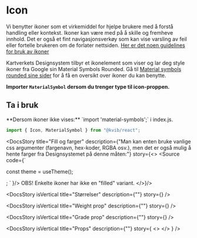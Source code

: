 
<Meta of={IconStories} />

<DocsContainer>

# Icon

Vi benytter ikoner som et virkemiddel for hjelpe brukere med å forstå handling eller kontekst. Ikoner kan være med på å
skille og fremheve innhold.
Det er også et fint navigasjonsverkøy som kan vise varsling av feil eller fortelle brukeren om de forlater nettsiden.
[Her er det noen guidelines for bruk av ikoner](https://www.intechnic.com/blog/icon-usability-best-ux-tips-and-design-guidelines/)

Kartverkets Designsystem tilbyr et ikonelement som viser og lar deg style ikoner fra Google sin Material Symbols Rounded.
Gå til [Material symbols rounded sine sider](https://fonts.google.com/icons?icon.set=Material+Symbols&icon.style=Rounded)
for å få en oversikt over ikoner du kan benytte.

**Importer `MaterialSymbol` dersom du trenger type til icon-proppen.**

## Ta i bruk

<Alert status="info">
  <AlertIcon />
  **Dersom ikoner ikke vises:** `import 'material-symbols';` i index.js.
</Alert>

```jsx
import { Icon, MaterialSymbol } from "@kvib/react";
```

<Feedback component="Icon" />

<DocsStory title="Fill og farger" description={"Man kan enten bruke vanlige css argumenter (fargenavn, hex-koder, RGBA osv.), men det er også mulig å hente farger fra Designsystemet på denne måten:"}
story={<>
<Source code={`

const theme = useTheme();

<Icon icon="home" color={theme.colors.green[400]} />; ` }/>
<Text as="b">OBS! Enkelte ikoner har ikke en "filled" variant.</Text>
<Canvas of={IconStories.ColorIcon} sourceState="hidden"/>
</>}/>

<DocsStory
  isVertical
  title="Størrelser"
  description={""}
  story={<Canvas of={IconStories.SizeIcon} sourceState="hidden" />}
/>

<DocsStory
  isVertical
  title="Weight prop"
  description={""}
  story={<Canvas of={IconStories.WeightIcon} sourceState="hidden" />}
/>

<DocsStory
  isVertical
  title="Grade prop"
  description={""}
  story={<Canvas of={IconStories.GradeIcon} sourceState="hidden" />}
/>

<DocsStory
  isVertical
  title="Props"
  description={""}
  story={
    <>
      <Canvas of={IconStories.Preview} />
      <Controls of={IconStories.Preview} />
    </>
  }
/>

</DocsContainer>
